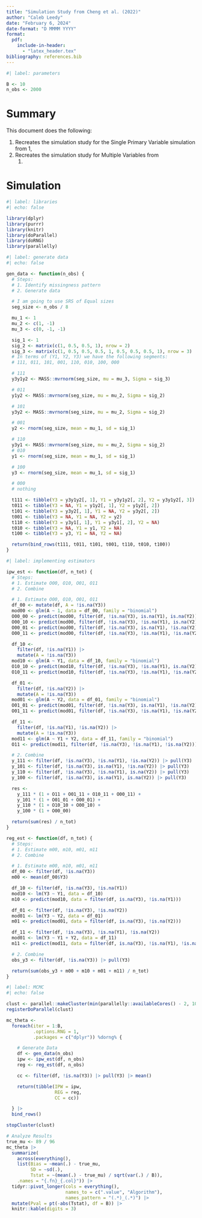 ```yaml
---
title: "Simulation Study from Cheng et al. (2022)"
author: "Caleb Leedy"
date: "February 6, 2024"
date-format: "D MMMM YYYY"
format:
  pdf:
    include-in-header: 
      - "latex_header.tex"
bibliography: references.bib
---
```


```r
#| label: parameters

B <- 10
n_obs <- 2000


```


# Summary

This document does the following:

1. Recreates the simulation study for the Single Primary Variable simulation 
   from @cheng2022handling,
2. Recreates the simulation study for Multiple Variables from
   @cheng2022handling.

# Simulation

```r
#| label: libraries
#| echo: false

library(dplyr)
library(purrr)
library(knitr)
library(doParallel)
library(doRNG)
library(parallelly)

```

```r
#| label: generate data
#| echo: false

gen_data <- function(n_obs) {
  # Steps:
  # 1. Identify missingness pattern
  # 2. Generate data

  # I am going to use SRS of Equal sizes 
  seg_size <- n_obs / 8

  mu_1 <- 1
  mu_2 <- c(1, -1)
  mu_3 <- c(0, -1, -1)

  sig_1 <- 1
  sig_2 <- matrix(c(1, 0.5, 0.5, 1), nrow = 2)
  sig_3 <- matrix(c(1, 0.5, 0.5, 0.5, 1, 0.5, 0.5, 0.5, 1), nrow = 3)
  # In terms of (Y1, Y2, Y3) we have the following segments:
  # 111, 011, 101, 001, 110, 010, 100, 000

  # 111
  y3y1y2 <- MASS::mvrnorm(seg_size, mu = mu_3, Sigma = sig_3)

  # 011
  y1y2 <- MASS::mvrnorm(seg_size, mu = mu_2, Sigma = sig_2)

  # 101
  y3y2 <- MASS::mvrnorm(seg_size, mu = mu_2, Sigma = sig_2)

  # 001
  y2 <- rnorm(seg_size, mean = mu_1, sd = sig_1)

  # 110
  y3y1 <- MASS::mvrnorm(seg_size, mu = mu_2, Sigma = sig_2)
  # 010
  y1 <- rnorm(seg_size, mean = mu_1, sd = sig_1)

  # 100
  y3 <- rnorm(seg_size, mean = mu_1, sd = sig_1)

  # 000
  # nothing

  t111 <- tibble(Y3 = y3y1y2[, 1], Y1 = y3y1y2[, 2], Y2 = y3y1y2[, 3])
  t011 <- tibble(Y3 = NA, Y1 = y1y2[, 1], Y2 = y1y2[, 2])
  t101 <- tibble(Y3 = y3y2[, 1], Y1 = NA, Y2 = y3y2[, 2])
  t001 <- tibble(Y3 = NA, Y1 = NA, Y2 = y2)
  t110 <- tibble(Y3 = y3y1[, 1], Y1 = y3y1[, 2], Y2 = NA)
  t010 <- tibble(Y3 = NA, Y1 = y1, Y2 = NA)
  t100 <- tibble(Y3 = y3, Y1 = NA, Y2 = NA)

  return(bind_rows(t111, t011, t101, t001, t110, t010, t100))
}

```

```r
#| label: implementing estimators

ipw_est <- function(df, n_tot) {
  # Steps:
  # 1. Estimate O00, O10, O01, O11
  # 2. Combine

  # 1. Estimate O00, O10, O01, O11
  df_00 <- mutate(df, A = !is.na(Y3))
  mod00 <- glm(A ~ 1, data = df_00, family = "binomial")
  O00_00 <- predict(mod00, filter(df, !is.na(Y3), is.na(Y1), is.na(Y2)))
  O00_10 <- predict(mod00, filter(df, !is.na(Y3), !is.na(Y1), is.na(Y2)))
  O00_01 <- predict(mod00, filter(df, !is.na(Y3), is.na(Y1), !is.na(Y2)))
  O00_11 <- predict(mod00, filter(df, !is.na(Y3), !is.na(Y1), !is.na(Y2)))

  df_10 <- 
    filter(df, !is.na(Y1)) |>
    mutate(A = !is.na(Y3))
  mod10 <- glm(A ~ Y1, data = df_10, family = "binomial")
  O10_10 <- predict(mod10, filter(df, !is.na(Y3), !is.na(Y1), is.na(Y2)))
  O10_11 <- predict(mod10, filter(df, !is.na(Y3), !is.na(Y1), !is.na(Y2)))

  df_01 <- 
    filter(df, !is.na(Y2)) |>
    mutate(A = !is.na(Y3))
  mod01 <- glm(A ~ Y2, data = df_01, family = "binomial")
  O01_01 <- predict(mod01, filter(df, !is.na(Y3), is.na(Y1), !is.na(Y2)))
  O01_11 <- predict(mod01, filter(df, !is.na(Y3), !is.na(Y1), !is.na(Y2)))

  df_11 <- 
    filter(df, !is.na(Y1), !is.na(Y2)) |>
    mutate(A = !is.na(Y3))
  mod11 <- glm(A ~ Y1 + Y2, data = df_11, family = "binomial")
  O11 <- predict(mod11, filter(df, !is.na(Y3), !is.na(Y1), !is.na(Y2)))

  # 2. Combine
  y_111 <- filter(df, !is.na(Y3), !is.na(Y1), !is.na(Y2)) |> pull(Y3)
  y_101 <- filter(df, !is.na(Y3), is.na(Y1), !is.na(Y2)) |> pull(Y3)
  y_110 <- filter(df, !is.na(Y3), !is.na(Y1), is.na(Y2)) |> pull(Y3)
  y_100 <- filter(df, !is.na(Y3), is.na(Y1), is.na(Y2)) |> pull(Y3)

  res <- 
    y_111 * (1 + O11 + O01_11 + O10_11 + O00_11) +
    y_101 * (1 + O01_01 + O00_01) +
    y_110 * (1 + O10_10 + O00_10) +
    y_100 * (1 + O00_00)

  return(sum(res) / n_tot)
}

reg_est <- function(df, n_tot) {
  # Steps:
  # 1. Estimate m00, m10, m01, m11
  # 2. Combine

  # 1. Estimate m00, m10, m01, m11
  df_00 <- filter(df, !is.na(Y3))
  m00 <- mean(df_00$Y3)

  df_10 <- filter(df, !is.na(Y3), !is.na(Y1))
  mod10 <- lm(Y3 ~ Y1, data = df_10)
  m10 <- predict(mod10, data = filter(df, is.na(Y3), !is.na(Y1)))

  df_01 <- filter(df, !is.na(Y3), !is.na(Y2))
  mod01 <- lm(Y3 ~ Y2, data = df_01)
  m01 <- predict(mod01, data = filter(df, is.na(Y3), !is.na(Y2)))

  df_11 <- filter(df, !is.na(Y3), !is.na(Y1), !is.na(Y2))
  mod01 <- lm(Y3 ~ Y1 + Y2, data = df_11)
  m11 <- predict(mod11, data = filter(df, is.na(Y3), !is.na(Y1), !is.na(Y2)))

  # 2. Combine
  obs_y3 <- filter(df, !is.na(Y3)) |> pull(Y3)

  return(sum(obs_y3 + m00 + m10 + m01 + m11) / n_tot)
}

```

```r
#| label: MCMC
#| echo: false

clust <- parallel::makeCluster(min(parallelly::availableCores() - 2, 100))
registerDoParallel(clust)

mc_theta <-
  foreach(iter = 1:B,
          .options.RNG = 1,
          .packages = c("dplyr")) %dorng% {

    # Generate Data
    df <- gen_data(n_obs)
    ipw <- ipw_est(df, n_obs)
    reg <- reg_est(df, n_obs)

    cc <- filter(df, !is.na(Y3)) |> pull(Y3) |> mean()

    return(tibble(IPW = ipw,
                  REG = reg,
                  CC = cc))

  } |>
  bind_rows()

stopCluster(clust)

# Analyze Results
true_mu <- 89 / 96
mc_theta |>
  summarize(
    across(everything(),
    list(Bias = ~mean(.) - true_mu,
         SD = ~sd(.),
         Tstat = ~(mean(.) - true_mu) / sqrt(var(.) / B)),
    .names = "{.fn}_{.col}")) |> 
  tidyr::pivot_longer(cols = everything(),
                      names_to = c(".value", "Algorithm"),
                      names_pattern = "(.*)_(.*)") |>
  mutate(Pval = pt(-abs(Tstat), df = B)) |>
  knitr::kable(digits = 3)

```
